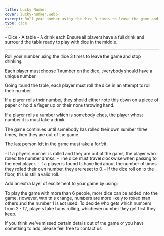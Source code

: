 ```yaml
---
title: Lucky Number
cover: lucky-number.webp
excerpt: Roll your number using the dice 3 times to leave the game and stop drinking.
type: dice
---
```


<GameHero
  cover="/BeerGoggleGames/images/lucky-number.webp"
  alt="Lucky Number"
/>

<GameSection title="Equipment" icon="/BeerGoggleGames/images/liquor.webp">
-   Dice
-   A table
-   A drink each
</GameSection>

<GameSection title="Setup" icon="/BeerGoggleGames/images/settings.webp">
Ensure all players have a full drink and surround the table ready to play with dice in the middle.

* * *
</GameSection>

<GameSection title="Aim of the Game" icon="/BeerGoggleGames/images/target.webp">
<p>Roll your number using the dice 3 times to leave the game and stop drinking.</p>
</GameSection>

<GameSection title="How to Play" icon="/BeerGoggleGames/images/question.webp">
Each player must choose 1 number on the dice, everybody should have a unique number.

Going round the table, each player must roll the dice in an attempt to roll their number.

If a player rolls their number, they should either note this down on a piece of paper or hold a finger up on their none throwing hand.

If a player rolls a number which is somebody elses, the player whose number it is must take a drink.

The game continues until somebody has rolled their own number three times, then they are out of the game.

The last person left in the game must take a forfeit.
</GameSection>

<GameSection title="Rules" icon="/BeerGoggleGames/images/rules.webp">
-   If a players number is rolled and they are out of the game, the player who rolled the number drinks.
-   The dice must travel clockwise when passing to the next player.
-   If a player is found to have lied about the number of times they rolled their own number, they are reset to 0.
-   If the dice roll on to the floor, this is still a valid roll.
</GameSection>

<GameSection title="Special Edition" icon="/BeerGoggleGames/images/special.webp">
<p>Add an extra layer of excitement to your game by using:</p>
</GameSection>

<GameSection title="**Double dice**" icon="/BeerGoggleGames/images/question.webp">
<p>To play the game with more than 6 people, more dice can be added into the game. However, with this change, numbers are more likely to rolled than others and the number 1 is not used. To decide who gets which numbers from 2 - 12, players take turns rolling, whichever number they get first they keep.</p>
</GameSection>

<ShareButtons title="Lucky Number" />

<FeedbackCard>
<p>If you think we've missed certain details out of the game or you have something to add, please feel free to contact us.</p>
</FeedbackCard>
